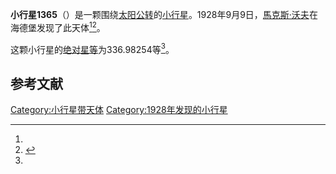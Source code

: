 {{Infobox planet
| bgcolour = #FFFFC0
| name = 1365 Henyey
| symbol = 
| image = 
| caption = 
| discovery = yes
| discovery_ref = 
| discoverer = [[馬克斯·沃夫|馬克斯·沃夫]]
| discovery_site = [[海德堡|海德堡]] 
| discovered = 1928年9月9日
| designations = yes
| mp_name = 
| named_after = 
| alt_names = 1928 RK/ 1932 WL / 1941 ME / 1973 YG4 / 1984 BA / A907 GK
| mp_category = [[主带小行星|主带小行星]]
| orbit_ref = <ref name="a">[http://ssd.jpl.nasa.gov/sbdb.cgi?sstr=1365 1365 Henyey] {{Wayback|url=http://ssd.jpl.nasa.gov/sbdb.cgi?sstr=1365 |date=20201118035143 }}，小行星數據庫瀏覽器（JPL Small-Body Database Browser）－[[美国国家航空航天局|美国国家航空航天局]]喷气推进实验室</ref>
| epoch = 2456400.5 (2013年4月18日更新)
| aphelion = {{convert|2.5259917|AU|km|3|abbr=on|lk=out}}
| perihelion = {{convert|1.9702387|AU|km|3|abbr=on}}
| semimajor = {{convert|2.2481152|AU|km|3|abbr=on}}
| eccentricity = 0.1236042
| period = 1231.193393 [[日|日]]<br />3.37[[儒略年|儒略年]]
| avg_speed = 
| inclination = 5.07868
| asc_node = 258.59976
| mean_anomaly = 
| arg_peri = 336.98254
| satellites = 
| physical_characteristics = yes
| dimensions = 
| mass = 
| density = 
| surface_grav = 
| escape_velocity = 
| sidereal_day = 
| axial_tilt = 
| pole_ecliptic_lat = 
| pole_ecliptic_lon = 
| albedo = 
| temperatures= 
| temp_name1 = 
| mean_temp_1 = 
| max_temp_1 = 
| temp_name2 = 
| max_temp_2 = 
| spectral_type = 
| abs_magnitude = 336.98254
}}

'''小行星1365'''（{{lang-en|1365 Henyey}}）是一颗围绕[[太阳|太阳]][[公转|公转]]的[[小行星|小行星]]。1928年9月9日，[[馬克斯·沃夫|馬克斯·沃夫]]在海德堡发现了此天体<ref name="a" /><ref>{{cite news|title=小行星列表|url=http://cfa-www.harvard.edu/iau/lists/NumberedMPs.txt|accessdate=2013-07-08|newspaper=哈佛大学|archive-date=2008-05-17|archive-url=https://web.archive.org/web/20080517010638/http://cfa-www.harvard.edu/iau/lists/NumberedMPs.txt|dead-url=no}}</ref>。

这颗小行星的[[绝对星等|绝对星等]]为336.98254等<ref name="a" />。

==参考文献==
{{reflist}}
{{Minor Planet Number|[[小行星1364|小行星1364]]|[[小行星1366|小行星1366]]}}

{{小天体}}

[[Category:小行星带天体|Category:小行星带天体]]
[[Category:1928年发现的小行星|Category:1928年发现的小行星]]

{{asteroid-stub}}